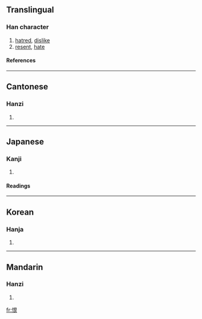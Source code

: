 ==Translingual==
===Han character===
{{Han char|rn=61|rad=心|as=06|sn=9|four=9703<sub>2</sub>|canj=心日女 (PAV)}}
# [[hatred]], [[dislike]]
# [[resent]], [[hate]]
====References====
{{Han ref|kx=0385.090|dkj=10588|dj=0716.050|hdz=42299.030|uh=6068|ud=24680|bh=ABEB|bd=44011}}
----
==Cantonese==
===Hanzi===
{{yue-hanzi|jyut=|y=han6}}
# {{defn|Cantonese}}
----
==Japanese==
===Kanji===
{{ja-kanji|grade=c|rs=心06}}
# {{defn|Japanese}} 
====Readings====
{{ja-readings|on=[[こん]] (kon)|kun=[[うらむ]] (uramu), [[うらめしい]] (urameshii), [[うらみ]] (urami)}}
----
==Korean==
===Hanja===
{{ko-hanja|hangeul=한|eumhun=한탄할 한|rv=han|mr=han|y=han}}
# {{defn|Korean}}

----
==Mandarin==
===Hanzi===
{{cmn-hanzi|pin=[[hèn]] ([[hen4]])|wg=hen<sup>4</sup>}}
# {{defn|Mandarin}}

[[fr:恨]]